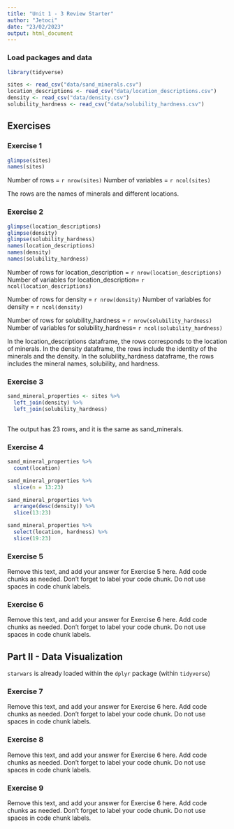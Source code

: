 ```yaml
---
title: "Unit 1 - 3 Review Starter"
author: "Jetoci"
date: "23/02/2023"
output: html_document
---
```


### Load packages and data

```r
library(tidyverse) 
```

```r
sites <- read_csv("data/sand_minerals.csv")
location_descriptions <- read_csv("data/location_descriptions.csv")
density <- read_csv("data/density.csv")
solubility_hardness <- read_csv("data/solubility_hardness.csv")
```

## Exercises

### Exercise 1

```r
glimpse(sites)
names(sites)
```

Number of rows = `r nrow(sites)`
Number of variables = `r ncol(sites)`

The rows are the names of minerals and different locations. 

### Exercise 2

```r
glimpse(location_descriptions)
glimpse(density)
glimpse(solubility_hardness)
names(location_descriptions)
names(density)
names(solubility_hardness)
```
Number of rows for location_description = `r nrow(location_descriptions)`
Number of variables for location_description= `r ncol(location_descriptions)`

Number of rows for density = `r nrow(density)`
Number of variables for density = `r ncol(density)`

Number of rows for solubility_hardness = `r nrow(solubility_hardness)`
Number of variables for solubility_hardness= `r ncol(solubility_hardness)`

In the location_descriptions dataframe, the rows corresponds to the location of minerals. In the density dataframe, the rows include the identity of the minerals and the density. In the solubility_hardness dataframe, the rows includes the mineral names, solubility, and hardness.

### Exercise 3

```r
sand_mineral_properties <- sites %>% 
  left_join(density) %>%
  left_join(solubility_hardness)
  
```
The output has 23 rows, and it is the same as sand_minerals. 

### Exercise 4

```r
sand_mineral_properties %>% 
  count(location) 
```
```r
sand_mineral_properties %>% 
  slice(n = 13:23)
```
```r
sand_mineral_properties %>% 
  arrange(desc(density)) %>% 
  slice(13:23)
```
```r
sand_mineral_properties %>%
  select(location, hardness) %>%
  slice(19:23)
```



### Exercise 5

Remove this text, and add your answer for Exercise 5 here.
Add code chunks as needed.
Don't forget to label your code chunk.
Do not use spaces in code chunk labels.

### Exercise 6

Remove this text, and add your answer for Exercise 6 here.
Add code chunks as needed.
Don't forget to label your code chunk.
Do not use spaces in code chunk labels.

## Part II - Data Visualization

`starwars` is already loaded within the `dplyr` package (within `tidyverse`)

### Exercise 7

Remove this text, and add your answer for Exercise 6 here.
Add code chunks as needed.
Don't forget to label your code chunk.
Do not use spaces in code chunk labels.

### Exercise 8

Remove this text, and add your answer for Exercise 6 here.
Add code chunks as needed.
Don't forget to label your code chunk.
Do not use spaces in code chunk labels.

### Exercise 9

Remove this text, and add your answer for Exercise 6 here.
Add code chunks as needed.
Don't forget to label your code chunk.
Do not use spaces in code chunk labels.
